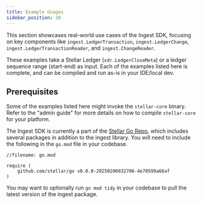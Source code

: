 ```yaml
---
title: Example Usages
sidebar_position: 10
---
```


This section showcases real-world use cases of the Ingest SDK, focusing on key components like `ingest.LedgerTransaction`, `ingest.LedgerChange`, `ingest.LedgerTransactionReader`, and `ingest.ChangeReader`.

These examples take a Stellar Ledger (`xdr.LedgerCloseMeta`) or a ledger sequence range (start-end) as input. Each of the examples listed here is complete, and can be compiled and run as-is in your IDE/local dev.

## Prerequisites

Some of the examples listed here might invoke the `stellar-core` binary. Refer to the "admin guide" for more details on how to compile `stellar-core` for your platform.

The Ingest SDK is currently a part of the [Stellar Go Repo](https://github.com/stellar/go), which includes several packages in addition to the ingest library. You will need to include the following in the `go.mod` file in your codebase.

```
//filename: go.mod

require (
    github.com/stellar/go v0.0.0-20250206032706-4e70599a66af
)

```

You may want to optionally run `go mod tidy` in your codebase to pull the latest version of the ingest package.
